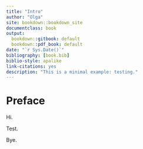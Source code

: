 ```yaml
---
title: "Intro"
author: "Olga"
site: bookdown::bookdown_site
documentclass: book
output:
  bookdown::gitbook: default
  bookdown::pdf_book: default
date: "`r Sys.Date()`"  
bibliography: [book.bib]
biblio-style: apalike
link-citations: yes
description: "This is a minimal example: testing."
---
```


# Preface {-}
Hi.

Test. 

Bye.




